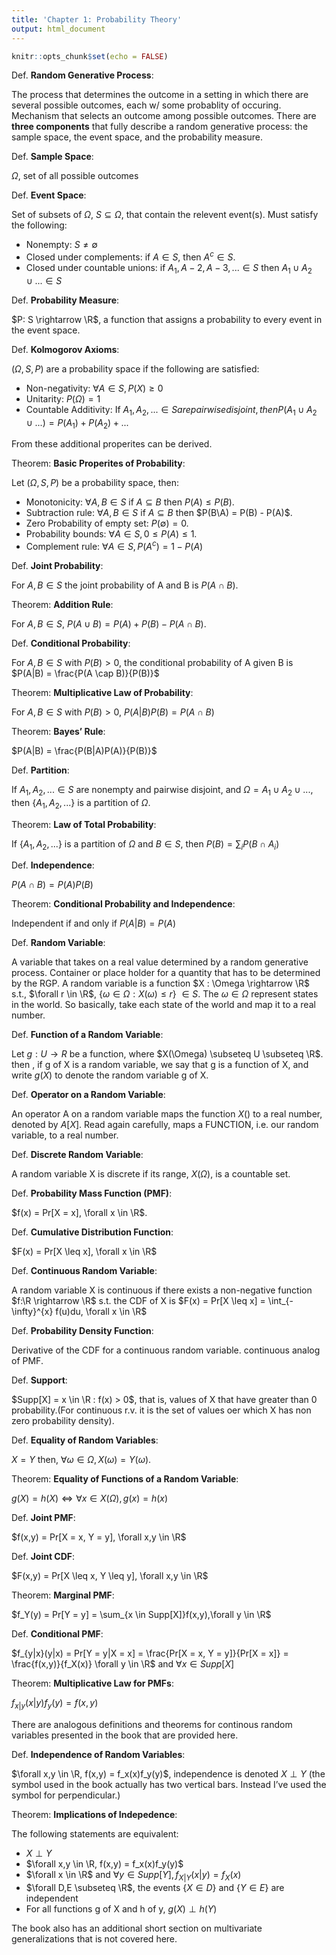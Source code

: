 ---
title: 'Chapter 1: Probability Theory'
output: html_document
---

```{r setup, include=FALSE}
knitr::opts_chunk$set(echo = FALSE)
```

Def. __Random Generative Process__: 

The process that determines the outcome in a setting in which there are several possible outcomes, each w/ some probablity of occuring. Mechanism that selects an outcome among possible outcomes. There are __three components__ that fully describe a random generative process: the sample space, the event space, and the probability measure.

Def. __Sample Space__:

$\Omega$, set of all possible outcomes


Def. __Event Space__:

Set of subsets of $\Omega$, $S \subseteq \Omega$, that contain the relevent event(s). Must satisfy the following:

* Nonempty: $S \ne \emptyset$
* Closed under complements: if $A \in S$, then $A^c \in S$.
* Closed under countable unions: if $A_1,A-2,A-3,... \in S$ then $A_1 \cup A_2 \cup ... \in S$


Def. __Probability Measure__:

$P: S \rightarrow \R$, a function that assigns a probability to every event in the event space.


Def. __Kolmogorov Axioms__:

$(\Omega,S,P)$ are a probability space if the following are satisfied:

* Non-negativity: $\forall A \in S, P(X) \geq 0$ 
* Unitarity: $P(\Omega) = 1$
* Countable Additivity: If $A_1,A_2,... \in S are pairwise disjoint, then P(A_1 \cup A_2 \cup ...) = P(A_1) + P(A_2) + ...$

From these additional properites can be derived.


Theorem: __Basic Properites of Probability__:

Let $(\Omega,S,P)$ be a probability space, then:

* Monotonicity: $\forall A,B \in S$ if $A \subseteq B$ then $P(A) \leq P(B)$.
* Subtraction rule: $\forall A,B \in S$ if $A \subseteq B$ then $P(B\A) = P(B) - P(A)$.
* Zero Probability of empty set: $P(\emptyset) = 0$.
* Probability bounds: $\forall A \in S, 0 \leq P(A) \leq 1$.
* Complement rule: $\forall A \in S, P(A^c) = 1 - P(A)$


Def. __Joint Probability__:

For $A,B \in S$ the joint probability of A and B is $P(A \cap B)$.


Theorem: __Addition Rule__:

For $A,B \in S$, $P(A \cup B) = P(A) + P(B) - P(A \cap B)$.


Def. __Conditional Probability__:

For $A,B \in S$ with $P(B) > 0$, the conditional probability of A given B is $P(A|B) = \frac{P(A \cap B)}{P(B)}$


Theorem: __Multiplicative Law of Probability__:

For $A,B \in S$ with $P(B) > 0$, $P(A|B)P(B) = P(A \cap B)$


Theorem: __Bayes' Rule__:

$P(A|B) = \frac{P(B|A)P(A)}{P(B)}$


Def. __Partition__:

If $A_1,A_2,... \in S$ are nonempty and pairwise disjoint, and $\Omega = A_1 \cup A_2 \cup ...$, then {$A_1,A_2,...$} is a partition of $\Omega$.


Theorem: __Law of Total Probability__:

If {$A_1,A_2,...$} is a partition of $\Omega$ and $B \in S$, then $P(B) = \sum_{i}P(B \cap A_i)$


Def. __Independence__:

$P(A \cap B) = P(A)P(B)$


Theorem: __Conditional Probability and Independence__:

Independent if and only if $P(A|B) = P(A)$


Def. __Random Variable__:

A variable that takes on a real value determined by a random generative process. Container or place holder for a quantity that has to be determined by the RGP. A random variable is a function $X : \Omega \rightarrow \R$ s.t., $\forall r \in \R$, {$\omega \in \Omega : X(\omega) \leq r$} $\in S$. The $\omega \in \Omega$ represent states in the world. So basically, take each state of the world and map it to a real number.


Def. __Function of a Random Variable__:

Let  $g: U \rightarrow R$ be a function, where $X(\Omega) \subseteq U \subseteq \R$. then , if g of X is a random variable, we say that g is a function of X, and write $g(X)$ to denote the random variable g of X.


Def. __Operator on a Random Variable__:

An operator A on a random variable maps the function $X()$ to a real number, denoted by $A[X]$. Read again carefully, maps a FUNCTION, i.e. our random variable, to a real number.


Def. __Discrete Random Variable__:

A random variable X is discrete if its range, $X(\Omega)$, is a countable set.


Def. __Probability Mass Function (PMF)__:

$f(x) = Pr[X = x], \forall x \in \R$.


Def. __Cumulative Distribution Function__:

$F(x) = Pr[X \leq x], \forall x \in \R$


Def. __Continuous Random Variable__:

A random variable X is continuous if there exists a non-negative function $f:\R \rightarrow \R$ s.t. the CDF of X is $F(x) = Pr[X \leq x] = \int_{-\infty}^{x} f(u)du, \forall x \in \R$


Def. __Probability Density Function__:

Derivative of the CDF for a continuous random variable. continuous analog of PMF.


Def. __Support__:

$Supp[X] = x \in \R : f(x) > 0$, that is, values of X that have greater than 0 probability.(For continuous r.v. it is the set of values oer which X has non zero probability density).


Def. __Equality of Random Variables__:

$X = Y$ then, $\forall \omega \in \Omega, X(\omega) = Y(\omega)$.


Theorem: __Equality of Functions of a Random Variable__:

$g(X) = h(X) \iff \forall x \in X(\Omega), g(x) = h(x)$


Def. __Joint PMF__:

$f(x,y) = Pr[X = x, Y = y], \forall x,y \in \R$


Def. __Joint CDF__:

$F(x,y) = Pr[X \leq x, Y \leq y], \forall x,y \in \R$


Theorem: __Marginal PMF__:

$f_Y(y) = Pr[Y = y] = \sum_{x \in Supp[X]}f(x,y),\forall y \in \R$


Def. __Conditional PMF__:

$f_{y|x}(y|x) = Pr[Y = y|X = x] = \frac{Pr[X = x, Y = y]}{Pr[X = x]} = \frac{f(x,y)}{f_X(x)} \forall y \in \R$ and $\forall x \in Supp[X]$


Theorem: __Multiplicative Law for PMFs__:

$f_{x|y}(x|y)f_y(y) = f(x,y)$


There are analogous definitions and theorems for continous random variables presented in the book that are provided here.


Def. __Independence of Random Variables__:

$\forall x,y \in \R, f(x,y) = f_x(x)f_y(y)$, independence is denoted $X \perp Y$ (the symbol used in the book actually has two vertical bars. Instead I've used the symbol for perpendicular.)


Theorem: __Implications of Indepedence__:

The following statements are equivalent:

* $X \perp Y$
* $\forall x,y \in \R, f(x,y) = f_x(x)f_y(y)$
* $\forall x \in \R$ and $\forall y \in Supp[Y], f_{X|Y}(x|y) = f_X(x)$
* $\forall D,E \subseteq \R$, the events {$X \in D$} and {$Y \in E$} are independent
* For all functions g of X and h of y, $g(X) \perp h(Y)$

The book also has an additional short section on multivariate generalizations that is not covered here.